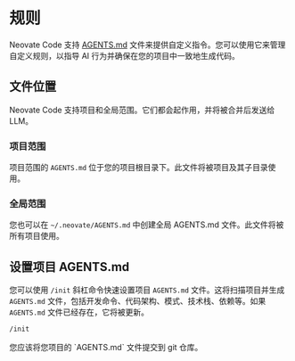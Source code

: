 
# 规则

Neovate Code 支持 [AGENTS.md](https://agents.md/) 文件来提供自定义指令。您可以使用它来管理自定义规则，以指导 AI 行为并确保在您的项目中一致地生成代码。

## 文件位置

Neovate Code 支持项目和全局范围。它们都会起作用，并将被合并后发送给 LLM。

### 项目范围

项目范围的 `AGENTS.md` 位于您的项目根目录下。此文件将被项目及其子目录使用。

### 全局范围

您也可以在 `~/.neovate/AGENTS.md` 中创建全局 AGENTS.md 文件。此文件将被所有项目使用。

## 设置项目 AGENTS.md

您可以使用 `/init` 斜杠命令快速设置项目 `AGENTS.md` 文件。这将扫描项目并生成 `AGENTS.md` 文件，包括开发命令、代码架构、模式、技术栈、依赖等。如果 `AGENTS.md` 文件已经存在，它将被更新。

```bash
/init
```

<Callout type="info">
  您应该将您项目的 `AGENTS.md` 文件提交到 git 仓库。
</Callout>
